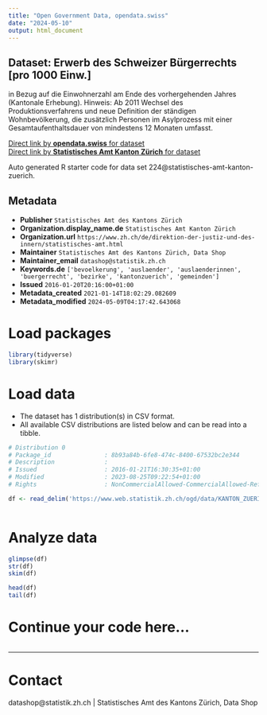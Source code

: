 ```yaml
---
title: "Open Government Data, opendata.swiss"
date: "2024-05-10"
output: html_document
---
```


## Dataset: Erwerb des Schweizer Bürgerrechts [pro 1000 Einw.]

in Bezug auf die Einwohnerzahl am Ende des vorhergehenden Jahres (Kantonale Erhebung). Hinweis: Ab 2011 Wechsel des Produktionsverfahrens und neue Definition der ständigen Wohnbevölkerung, die zusätzlich Personen im Asylprozess mit einer Gesamtaufenthaltsdauer von mindestens 12 Monaten umfasst. 

[Direct link by **opendata.swiss** for dataset](https://opendata.swiss/de/dataset/erwerb-des-schweizer-burgerrechts-pro-1000-einw)<br>
[Direct link by **Statistisches Amt Kanton Zürich** for dataset](https://www.zh.ch/de/politik-staat/gemeinden/gemeindeportraet.html)

Auto generated R starter code for data set 224@statistisches-amt-kanton-zuerich.

## Metadata

- **Publisher** `Statistisches Amt des Kantons Zürich`
- **Organization.display_name.de** `Statistisches Amt Kanton Zürich`
- **Organization.url** `https://www.zh.ch/de/direktion-der-justiz-und-des-innern/statistisches-amt.html`
- **Maintainer** `Statistisches Amt des Kantons Zürich, Data Shop`
- **Maintainer_email** `datashop@statistik.zh.ch`
- **Keywords.de** `['bevoelkerung', 'auslaender', 'auslaenderinnen', 'buergerrecht', 'bezirke', 'kantonzuerich', 'gemeinden']`
- **Issued** `2016-01-20T20:16:00+01:00`
- **Metadata_created** `2021-01-14T18:02:29.082609`
- **Metadata_modified** `2024-05-09T04:17:42.643068`


# Load packages

```r

library(tidyverse)
library(skimr)

```

# Load data

-   The dataset has 1 distribution(s) in CSV format.
-   All available CSV distributions are listed below and can be read into a tibble.

```r

# Distribution 0
# Package_id               : 8b93a84b-6fe8-474c-8400-67532bc2e344
# Description              : 
# Issued                   : 2016-01-21T16:30:35+01:00
# Modified                 : 2023-08-25T09:22:54+01:00
# Rights                   : NonCommercialAllowed-CommercialAllowed-ReferenceRequired

df <- read_delim('https://www.web.statistik.zh.ch/ogd/data/KANTON_ZUERICH_259.csv')



```

# Analyze data

```r

glimpse(df)
str(df)
skim(df)

head(df)
tail(df)

```

# Continue your code here...

```r

```

------------------------------------------------------------------------

# Contact

datashop@statistik.zh.ch | Statistisches Amt des Kantons Zürich, Data Shop

